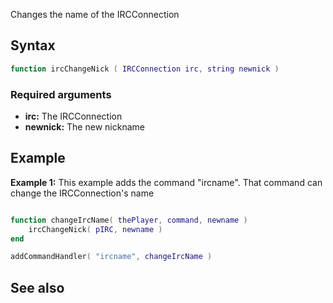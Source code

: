 
{{ModuleFunction|IRCEcho}}
Changes the name of the IRCConnection

==Syntax==
<syntaxhighlight lang="lua">
function ircChangeNick ( IRCConnection irc, string newnick )
</syntaxhighlight>
===Required arguments===
* '''irc:''' The IRCConnection
* '''newnick:''' The new nickname

==Example==
'''Example 1:''' This example adds the command "ircname". That command can change the IRCConnection's name
<syntaxhighlight lang="lua">

function changeIrcName( thePlayer, command, newname )
	ircChangeNick( pIRC, newname )
end

addCommandHandler( "ircname", changeIrcName )
</syntaxhighlight>

==See also==
{{Modules/IRCEcho/Functions}}